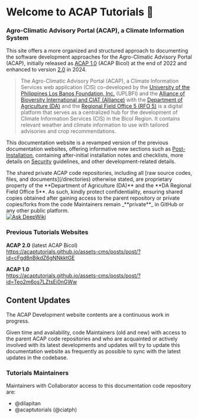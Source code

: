 
# Welcome to ACAP Tutorials 🏡

### Agro-Climatic Advisory Portal (ACAP), a Climate Information System

This site offers a more organized and structured approach to documenting the software development approaches for the Agro-Climatic Advisory Portal (ACAP), initially released as [ACAP 1.0](/changelog/#version-1-acap-10) (ACAP Bicol) at the end of 2022 and enhanced to version [2.0](https://acap-bicol.github.io/) in 2024.

> The Agro-Climatic Advisory Portal (ACAP), a Climate Information Services web application (CIS) co-developed by the [University of the Philippines Los Banos Foundation, Inc.](https://uplbfi.org/) (UPLBFI) and the [Alliance of Bioversity International and CIAT (Alliance)](https://alliancebioversityciat.org/) with the [Department of Agriculture (DA)](https://www.da.gov.ph/) and the [Regional Field Office 5 (RFO 5)](https://bicol.da.gov.ph/) is a digital platform that serves as a centralized hub for the development of Climate Information Services (CIS) in the Bicol Region. It contains relevant weather and climate information to use with tailored advisories and crop recommendations.

This documentation website is a revamped version of the previous documentation websites, offering informative new sections such as [Post-Installation](/post-installation), containing after-initial installation notes and checklists, more details on [Security](/security) guidelines, and other development-related details.

<Callout type="info" emoji="ℹ️">
The shared private ACAP code repositories, including all [raw source codes, files, and documents](/directories) otherwise stated, are proprietary property of the **Department of Agriculture (DA)** and the **DA Regional Field Office 5**. As such, kindly protect confidentiality, ensuring shared copies obtained after gaining access to the parent repository or private copies/forks from the code Maintainers remain _**private**_ in GitHub or any other public platform.
</Callout>

<br />
<a href="https://deepwiki.com/acaptutorials/acaptutorials.github.io" target="blank"><img src="https://deepwiki.com/badge.svg" alt="Ask DeepWiki" /></a>

### Previous Tutorials Websites

**ACAP 2.0** (latest ACAP Bicol) <br />
https://acaptutorials.github.io/assets-cms/posts/post/?id=cFgd8nBjkdZ6gNNkktGE

**ACAP 1.0** <br />
https://acaptutorials.github.io/assets-cms/posts/post/?id=Teo2m6os7LZtsEi0nGWw

## Content Updates

The ACAP Development website contents are a continuous work in progress.

Given time and availability, code Maintainers (old and new) with access to the parent ACAP code repositories and who are acquainted or actively involved with its latest developments and updates will try to update this documentation website as frequently as possible to sync with the latest updates in the codebase.

### Tutorials Maintainers

Maintainers with Collaborator access to this documentation code repository are:

- @dilapitan
- @acaptutorials (@ciatph)
